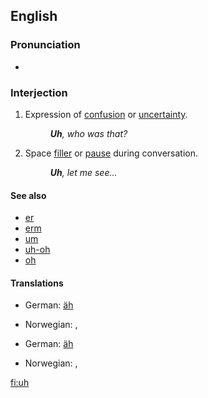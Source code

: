 ==English==

===Pronunciation===
* {{audio|en-us-uh.ogg|Audio (US)}}

===Interjection===
{{en-intj}}

# Expression of [[confusion]] or [[uncertainty]].
#: '''''Uh''', who was that?''
# Space [[filler]] or [[pause]] during conversation.
#: '''''Uh''', let me see...''
<!-- # Used with [[vibrator]] in your [[voice]] ?? -->

====See also====
* [[er]]
* [[erm]]
* [[um]]
* [[uh-oh]]
* [[oh]]

====Translations====
{{trans-top|expression of confusion or uncertainty}}
* German: [[äh]]
{{trans-mid}}
* Norwegian: {{t-|no|eh}}, {{t-|no|øh}}
{{trans-bottom}}

{{trans-top|space filler or pause during conversation}}
* German: [[äh]]
{{trans-mid}}
* Norwegian: {{t-|no|eh}}, {{t-|no|øh}}
{{trans-bottom}}

[[fi:uh]]
